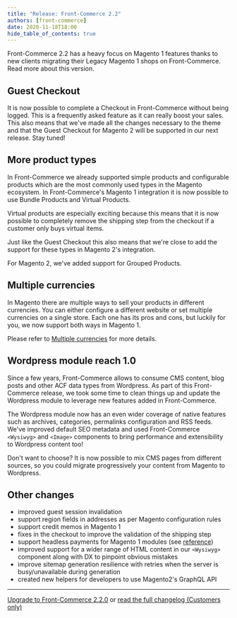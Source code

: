```yaml
---
title: "Release: Front-Commerce 2.2"
authors: [front-commerce]
date: 2020-11-18T18:00
hide_table_of_contents: true
---
```


Front-Commerce 2.2 has a heavy focus on Magento 1 features thanks to new clients
migrating their Legacy Magento 1 shops on Front-Commerce. Read more about this
version.

<!--truncate-->


## Guest Checkout

It is now possible to complete a Checkout in Front-Commerce without being
logged. This is a frequently asked feature as it can really boost your sales.
This also means that we've made all the changes necessary to the theme and that
the Guest Checkout for Magento 2 will be supported in our next release. Stay
tuned!

## More product types

In Front-Commerce we already supported simple products and configurable products
which are the most commonly used types in the Magento ecosystem. In
Front-Commerce's Magento 1 integration it is now possible to use Bundle Products
and Virtual Products.

Virtual products are especially exciting because this means that it is now
possible to completely remove the shipping step from the checkout if a customer
only buys virtual items.

Just like the Guest Checkout this also means that we're close to add the support
for these types in Magento 2's integration.

For Magento 2, we've added support for Grouped Products.

## Multiple currencies

In Magento there are multiple ways to sell your products in different
currencies. You can either configure a different website or set multiple
currencies on a single store. Each one has its pros and cons, but luckily for
you, we now support both ways in Magento 1.

Please refer to
[Multiple currencies](/docs/advanced/production-ready/multistore#Multiple-currencies)
for more details.

## Wordpress module reach 1.0

Since a few years, Front-Commerce allows to consume CMS content, blog posts and
other ACF data types from Wordpress. As part of this Front-Commerce release, we
took some time to clean things up and update the Wordpress module to leverage
new features added in Front-Commerce.

The Wordpress module now has an even wider coverage of native features such as
archives, categories, permalinks configuration and RSS feeds. We've improved
default SEO metadata and used Front-Commerce `<Wysiwyg>` and `<Image>`
components to bring performance and extensibility to Wordpress content too!

Don't want to choose? It is now possible to mix CMS pages from different
sources, so you could migrate progressively your content from Magento to
Wordpress.

## Other changes

- improved guest session invalidation
- support region fields in addresses as per Magento configuration rules
- support credit memos in Magento 1
- fixes in the checkout to improve the validation of the shipping step
- support headless payments for Magento 1 modules (see
  [reference](/docs/magento1/headless-payments))
- improved support for a wider range of HTML content in our `<Wysiwyg>`
  component along with DX to pinpoint obvious mistakes
- improve sitemap generation resilience with retries when the server is
  busy/unavailable during generation
- created new helpers for developers to use Magento2's GraphQL API

<hr />

<ChangelogFooter>

[Upgrade to Front-Commerce 2.2.0](/docs/appendices/migration-guides#2-1-x-gt-2-2-0)
or
[read the full changelog (Customers only)](https://gitlab.blackswift.cloud/front-commerce/front-commerce/-/releases/2.2.0)

</ChangelogFooter>
